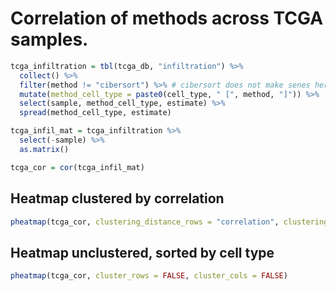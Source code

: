 # Correlation of methods across TCGA samples. 

```r
tcga_infiltration = tbl(tcga_db, "infiltration") %>%
  collect() %>% 
  filter(method != "cibersort") %>% # cibersort does not make senes here, as it only compares relative fractions. 
  mutate(method_cell_type = paste0(cell_type, " [", method, "]")) %>%
  select(sample, method_cell_type, estimate) %>%
  spread(method_cell_type, estimate)

tcga_infil_mat = tcga_infiltration %>%
  select(-sample) %>% 
  as.matrix()

tcga_cor = cor(tcga_infil_mat)
```

## Heatmap clustered by correlation
```r
pheatmap(tcga_cor, clustering_distance_rows = "correlation", clustering_distance_cols = "correlation")
```

## Heatmap unclustered, sorted by cell type
```r
pheatmap(tcga_cor, cluster_rows = FALSE, cluster_cols = FALSE)
```